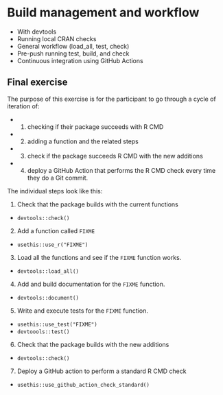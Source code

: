 # Build management and workflow

- With devtools
- Running local CRAN checks
- General workflow (load_all, test, check)
- Pre-push running test, build, and check
- Continuous integration using GitHub Actions

<!-- NOTE: Preferably something linked to working towards completing the project assignments, maybe to be used as a milestone? -->

## Final exercise

The purpose of this exercise is for the participant to go through a cycle of iteration of:

- 1) checking if their package succeeds with R CMD
- 2) adding a function and the related steps
- 3) check if the package succeeds R CMD with the new additions
- 4) deploy a GitHub Action that performs the R CMD check every time they do a Git commit. 

The individual steps look like this:

1. Check that the package builds with the current functions
  - `devtools::check()`
2. Add a function called `FIXME`
  - `usethis::use_r("FIXME")`
3. Load all the functions and see if the `FIXME` function works.
  - `devtools::load_all()` 
4. Add and build documentation for the `FIXME` function.
  - `devtools::document()`
5. Write and execute tests for the `FIXME` function.
  - `usethis::use_test("FIXME")`
  - `devtoools::test()`
6. Check that the package builds with the new additions
  - `devtools::check()`
7. Deploy a GitHub action to perform a standard R CMD check
  - `usethis::use_github_action_check_standard()`
